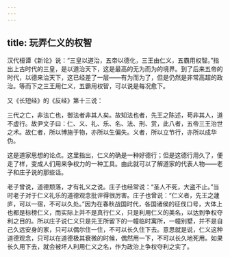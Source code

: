 ```yaml
---
---
---
```

title: 玩弄仁义的权智
---




汉代桓谭《新论》说：“三皇以道治，五帝以德化，三王由仁义，五霸用权智。”指出上古时代的三皇，是以道治天下，这是最高的无为而为的境界。到了后来五帝的时代，以德来治天下，这已经差了一层——有为而为了，但是仍然是非常高超的政治。等而下之三王用仁义，五霸用权智，可以说是每况愈下。

又《长短经》的《反经》第十三说：

三代之亡，非法亡也，御法者非其人矣。故知法也者，先王之陈述，苟非其人，道不虚行。故尹文子曰：仁、义、礼、乐、名、法、刑、赏，此八者，五帝三王治世之术。故仁者，所以博施于物，亦所以生偏失。义者，所以立节行，亦所以成华伪。

这是道家思想的论点。这里指出，仁义的确是一种好德行；但是这德行用久了，便走了样，变成人们用来争权力的一种工具。由此就可以了解道家的代表人物——老子和庄子说的那些话。

老子曾说，道德颓落，才有礼义之说。庄子也经常说：“圣人不死，大盗不止。”当时老子对于仁义礼乐的道德观念批评得很厉害。庄子也曾说：“仁义者，先王之蘧庐，可以一宿，不可以久处。”因为在春秋战国时代，各国诸侯的征伐口号，大体上也都是标榜仁义，而实际上并不是真行仁义，只是利用仁义的美名，以达到争权夺利之目的。所以庄子说仁义只是先王所留下的一幢临时寓所，一幢别墅，并不是自己久远安身的家，只可以偶尔住一住，不可以长久住下去。意思就是说，仁义这种道德观念，只可以在道德极其衰微的时候，偶然用一下，不可以长久地死用。如果长久用下去，就会被坏人利用仁义之名，作为政治上争权夺利之实了。